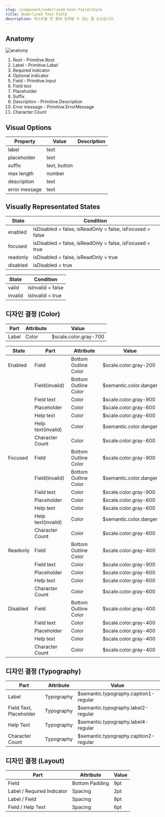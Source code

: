 ```yaml
---
slug: /component/underlined-text-field/style
title: Underlined Text Field
description: 텍스트를 한 줄에 입력할 수 있는 폼 요소입니다.
---
```


## Anatomy

![anatomy](./anatomy.png)

1. Root - Primitive.Root
2. Label - Primitive.Label
3. Required indicator
4. Optional indicator
5. Field - Primitive.Input
6. Field text
7. Placeholder
8. Suffix
9. Description - Primitive.Description
10. Error message - Primitive.ErrorMessage
11. Character Count

## Visual Options

| Property      | Value        | Description |
| ------------- | ------------ | ----------- |
| label         | text         |             |
| placeholder   | text         |             |
| suffix        | text, button |             |
| max length    | number       |             |
| description   | text         |             |
| error message | text         |             |

## Visually Representated States

| State    | Condition                                                 |
| -------- | --------------------------------------------------------- |
| enabled  | isDisabled = false, isReadOnly = false, isFocused = false |
| focused  | isDisabled = false, isReadOnly = false, isFocused = true  |
| readonly | isDisabled = false, isReadOnly = true                     |
| disabled | isDisabled = true                                         |

| State   | Condition         |
| ------- | ----------------- |
| valid   | isInvalid = false |
| invalid | isInvalid = true  |

## 디자인 결정 (Color)

| Part  | Attribute | Value                 |
| ----- | --------- | --------------------- |
| Label | Color     | $scale.color.gray-700 |

| State    | Part               | Attribute            | Value                  |
| -------- | ------------------ | -------------------- | ---------------------- |
| Enabled  | Field              | Bottom Outline Color | $scale.color.gray-200  |
|          | Field(invalid)     | Bottom Outline Color | $semantic.color.danger |
|          | Field text         | Color                | $scale.color.gray-900  |
|          | Placeholder        | Color                | $scale.color.gray-600  |
|          | Help text          | Color                | $scale.color.gray-600  |
|          | Help text(invalid) | Color                | $semantic.color.danger |
|          | Character Count    | Color                | $scale.color.gray-600  |
| Focused  | Field              | Bottom Outline Color | $scale.color.gray-900  |
|          | Field(invalid)     | Bottom Outline Color | $semantic.color.danger |
|          | Field text         | Color                | $scale.color.gray-900  |
|          | Placeholder        | Color                | $scale.color.gray-600  |
|          | Help text          | Color                | $scale.color.gray-600  |
|          | Help text(invalid) | Color                | $semantic.color.danger |
|          | Character Count    | Color                | $scale.color.gray-600  |
| Readonly | Field              | Bottom Outline Color | $scale.color.gray-400  |
|          | Field text         | Color                | $scale.color.gray-900  |
|          | Placeholder        | Color                | $scale.color.gray-600  |
|          | Help text          | Color                | $scale.color.gray-600  |
|          | Character Count    | Color                | $scale.color.gray-600  |
| Disabled | Field              | Bottom Outline Color | $scale.color.gray-400  |
|          | Field text         | Color                | $scale.color.gray-400  |
|          | Placeholder        | Color                | $scale.color.gray-400  |
|          | Help text          | Color                | $scale.color.gray-400  |
|          | Character Count    | Color                | $scale.color.gray-400  |

## 디자인 결정 (Typography)

| Part                    | Attribute  | Value                                 |
| ----------------------- | ---------- | ------------------------------------- |
| Label                   | Typography | $semantic.typography.caption1-regular |
| Field Text, Placeholder | Typography | $semantic.typography.label2-regular   |
| Help Text               | Typography | $semantic.typography.label4-regular   |
| Character Count         | Typography | $semantic.typography.caption2-regular |

## 디자인 결정 (Layout)

| Part                       | Attribute      | Value |
| -------------------------- | -------------- | ----- |
| Field                      | Bottom Padding | 9pt   |
| Label / Required Indicator | Spacing        | 2pt   |
| Label / Field              | Spacing        | 8pt   |
| Field / Help Text          | Spacing        | 6pt   |
